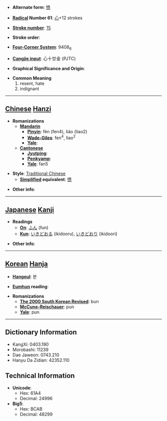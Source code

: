 * '''Alternate form''': [[愤]]

* '''[[Wiktionary:Chinese radical index| Radical]] Number 61''': [[Wiktionary:Chinese radical index 心|心]]+12 strokes

* '''[[Wiktionary:Chinese total strokes index|Stroke number]]''': [[Wiktionary:Chinese total strokes index 15|15]]

* '''Stroke order''': 

* '''[[Wiktionary:Chinese four corner index|Four-Corner System]]''': 9408<sub>6</sub>

* '''[[Wiktionary:Chinese Cangjie index|Cangjie input]]''': 心十廿金 (PJTC)

* '''Graphical Significance and Origin''': 

* '''Common Meaning'''
*#resent, hate
*# indignant


----

== [[Chinese]] [[Hanzi]] ==

* '''Romanizations'''
** '''[[Mandarin]]'''
*** '''[[Pinyin]]''': fèn (fen4), liáo (liao2)
*** '''[[Wade-Giles]]''': fen<sup>4</sup>, liao<sup>2</sup>
*** '''[[Yale]]''': 
** '''[[Cantonese]]'''
*** '''[[Jyutping]]''':
*** '''[[Penkyamp]]''': 
*** '''[[Yale]]''': fan5

* '''Style''': [[Traditional Chinese]] 
** '''[[Simplified Chinese|Simplified]] equivalent''': [[愤]]

* '''Other info''': 

----

== [[Japanese]] [[Kanji]] ==

* '''Readings'''
** '''[[On]]''': [[ふん]] (fun)
** '''[[Kun]]''': [[いきどおる]] (ikidooru), [[いきどおり]] (ikidoori)

* '''Other info''':  

----

== [[Korean]] [[Hanja]] ==

* '''[[Hangeul]]''': 분

* '''[[Eumhun]] reading''': 

* '''Romanizations'''
** '''[[The 2000 South Korean Revised Romanization|The 2000 South Korean Revised]]''': bun
** '''[[McCune-Reischauer]]''': pun
** '''[[Yale]]''': pun

----

== Dictionary Information ==

* KangXi: 0403.190
* Morobashi: 11239
* Dae Jaweon: 0743.210
* Hanyu Da Zidian: 42352.110

== Technical Information ==

* '''Unicode''':
** Hex: 61A4
** Decimal: 24996
* '''Big5''':
** Hex: BCAB
** Decimal: 48299